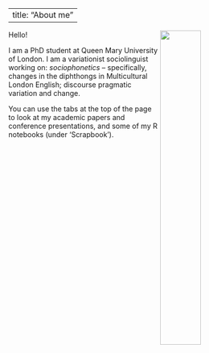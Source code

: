 
---
title: "About me"
---

<img src="poster_portrait.jpg" style="width:40%" align="right">

Hello!

I am a PhD student at Queen Mary University of London. I am a variationist sociolinguist working on: *sociophonetics* -- specifically, changes in the diphthongs in Multicultural London English; discourse pragmatic variation and change.

You can use the tabs at the top of the page to look at my academic papers and conference presentations, and some of my R notebooks (under 'Scrapbook').
